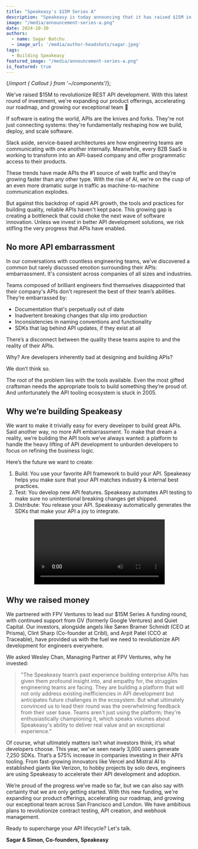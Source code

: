 ```yaml
---
title: "Speakeasy's $15M Series A"
description: "Speakeasy is today announcing that it has raised $15M in Series A funding from backers including Wesley Chan at FPV Ventures, GV and Quiet Capital."
image: "/media/announcement-series-a.png"
date: 2024-10-30
authors:
  - name: Sagar Batchu
  - image_url: '/media/author-headshots/sagar.jpeg'
tags:
  - Building Speakeasy
featured_image: "/media/announcement-series-a.png"
is_featured: true
---
```


{/*import { Callout } from '~/components'*/};

<div className="Callout" data-title="TL;DR" data-variant="success">
We've raised $15M to revolutionize REST API development. With this latest round of investment, we're expanding our product offerings, accelerating our roadmap, and growing our exceptional team 🚀
</div>

If software is eating the world, APIs are the knives and forks. They're not just connecting systems: they're fundamentally reshaping how we build, deploy, and scale software.

Slack aside, service-based architectures are how engineering teams are communicating with one another internally. Meanwhile, every B2B SaaS is working to transform into an API-based company and offer programmatic access to their products.

These trends have made APIs the #1 source of web traffic and they’re growing faster than any other type. With the rise of AI, we're on the cusp of an even more dramatic surge in traffic as machine-to-machine communication explodes.

But against this backdrop of rapid API growth, the tools and practices for building quality, reliable APIs haven't kept pace. This growing gap is creating a bottleneck that could choke the next wave of software innovation. Unless we invest in better API development solutions, we risk stifling the very progress that APIs have enabled.

## No more API embarrassment

In our conversations with countless engineering teams, we've discovered a common but rarely discussed emotion surrounding their APIs: embarrassment. It's consistent across companies of all sizes and industries.

Teams composed of brilliant engineers find themselves disappointed that their company's APIs don't represent the best of their team’s abilities. They’re embarrassed by:

- Documentation that's perpetually out of date
- Inadvertent breaking changes that slip into production
- Inconsistencies in naming conventions and functionality
- SDKs that lag behind API updates, if they exist at all
  
There’s a disconnect between the quality these teams aspire to and the reality of their APIs.

Why? Are developers inherently bad at designing and building APIs?

We don’t think so.

The root of the problem lies with the tools available. Even the most gifted craftsman needs the appropriate tools to build something they’re proud of. And unfortunately the API tooling ecosystem is stuck in 2005.

## Why we’re building Speakeasy

We want to make it trivially easy for every developer to build great APIs. Said another way, no more API embarrassment. To make that dream a reality, we’re building the API tools we’ve always wanted: a platform to handle the heavy lifting of API development to unburden developers to focus on refining the business logic.

Here’s the future we want to create:

1. Build: You use your favorite API framework to build your API. Speakeasy helps you make sure that your API matches industry & internal best practices.
2. Test: You develop new API features. Speakeasy automates API testing to make sure no unintentional breaking changes get shipped.
3. Distribute: You release your API. Speakeasy automatically generates the SDKs that make your API a joy to integrate.


<div align="center" className="mt-10" >
  <video controls={false} loop={true} autoPlay={true} width="70%">
    <source src={video_url} type="video/mp4" />
  </video>
</div>

## Why we raised money

We partnered with FPV Ventures to lead our $15M Series A funding round, with continued support from GV (formerly Google Ventures) and Quiet Capital. Our investors, alongside angels like Søren Bramer Schmidt (CEO at Prisma), Clint Sharp (Co-founder at Cribl), and Arpit Patel (CCO at Traceable), have provided us with the fuel we need to revolutionize API development for engineers everywhere.

We asked Wesley Chan, Managing Partner at FPV Ventures, why he invested:

> "The Speakeasy team’s past experience building enterprise APIs has given them profound insight into, and empathy for, the struggles engineering teams are facing. They are building a platform that will not only address existing inefficiencies in API development but anticipates future challenges in the ecosystem. But what ultimately convinced us to lead their round was the overwhelming feedback from their user base. Teams aren't just using the platform; they're enthusiastically championing it, which speaks volumes about Speakeasy's ability to deliver real value and an exceptional experience."
>

Of course, what ultimately matters isn’t what investors think, it’s what developers choose. This year, we've seen nearly 3,000 users generate 7,250 SDKs. That’s a 575% increase in companies investing in their API’s tooling. From fast-growing innovators like Vercel and Mistral AI to established giants like Verizon, to hobby projects by solo devs, engineers are using Speakeasy to accelerate their API development and adoption.


<div className="mt-10 flex justify-center">
  <div className="Image"
    data-src={teamImage} 
    data-alt="Speakeasy Team" 
    data-width={400}  
    data-height={300} 
    data-style={{ width: '70%', height: 'auto', align: 'center' }}
  />
</div>

We’re proud of the progress we’ve made so far, but we can also say with certainty that we are  only getting started. With this new funding, we're expanding our product offerings, accelerating our roadmap, and growing our exceptional team across San Francisco and London. We have ambitious plans to revolutionize contract testing, API creation, and webhook management.

Ready to supercharge your API lifecycle? Let's talk.

**Sagar & Simon, Co-founders, Speakeasy**
